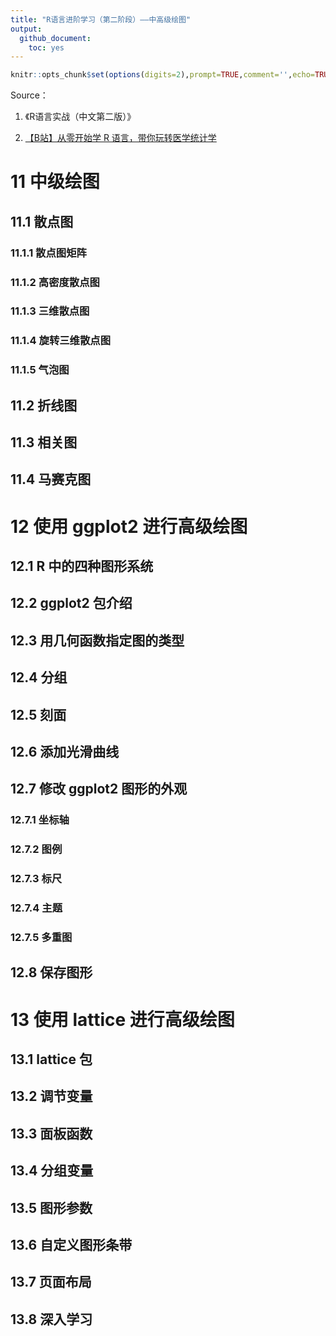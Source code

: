 ```yaml
---
title: "R语言进阶学习（第二阶段）——中高级绘图"
output: 
  github_document:
    toc: yes
---
```


```r
knitr::opts_chunk$set(options(digits=2),prompt=TRUE,comment='',echo=TRUE,collapse=TRUE,message=FALSE,warning=FALSE)
```

Source：

1.  《R语言实战（中文第二版）》

2.  [【B站】从零开始学 R 语言，带你玩转医学统计学](https://www.bilibili.com/video/BV1JU4y1f7zg/?spm_id_from=333.1007.top_right_bar_window_custom_collection.content.click&vd_source=fa22bae99c47db3f7bc43573bd9b3ed3)


# 11 中级绘图



## 11.1 散点图



### 11.1.1 散点图矩阵




### 11.1.2 高密度散点图


### 11.1.3 三维散点图



### 11.1.4 旋转三维散点图



### 11.1.5 气泡图



## 11.2 折线图



## 11.3 相关图



## 11.4 马赛克图



# 12 使用 ggplot2 进行高级绘图


## 12.1 R 中的四种图形系统



## 12.2 ggplot2 包介绍



## 12.3 用几何函数指定图的类型



## 12.4 分组



## 12.5 刻面


## 12.6 添加光滑曲线



## 12.7 修改 ggplot2 图形的外观



### 12.7.1 坐标轴



### 12.7.2 图例



### 12.7.3 标尺



### 12.7.4 主题



### 12.7.5 多重图


## 12.8 保存图形



# 13 使用 lattice 进行高级绘图


## 13.1 lattice 包



## 13.2 调节变量



## 13.3 面板函数


## 13.4 分组变量



## 13.5 图形参数



## 13.6 自定义图形条带



## 13.7 页面布局


## 13.8 深入学习

